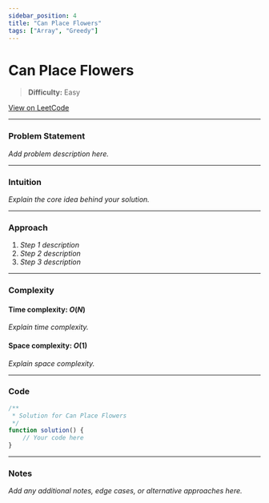 ```yaml
---
sidebar_position: 4
title: "Can Place Flowers"
tags: ["Array", "Greedy"]
---
```


# Can Place Flowers

> **Difficulty:** Easy

[View on LeetCode](https://leetcode.com/problems/can-place-flowers/)

***

### Problem Statement

_Add problem description here._

***

### Intuition

_Explain the core idea behind your solution._

***

### Approach

1. _Step 1 description_
2. _Step 2 description_
3. _Step 3 description_

***

### Complexity

#### Time complexity: $O(N)$

_Explain time complexity._

#### Space complexity: $O(1)$

_Explain space complexity._

***

### Code

```javascript
/**
 * Solution for Can Place Flowers
 */
function solution() {
    // Your code here
}
```

***

### Notes

_Add any additional notes, edge cases, or alternative approaches here._
